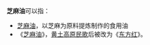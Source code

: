 '''芝麻油'''可以指：
* [[芝麻油|芝麻油]]，以芝麻为原料提炼制作的食用油
* 《[[东方红_(歌曲)|芝麻油]]》，[[黄土高原民歌|黄土高原民歌]]后被改为《[[东方红_(歌曲)|东方红]]》。
{{disambig|Cat=三字作品消歧义}}